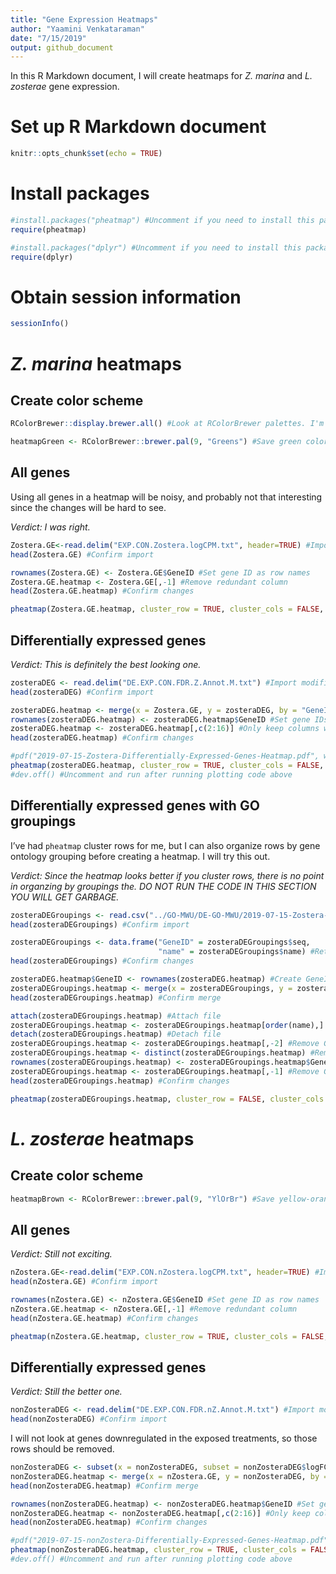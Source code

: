 ```yaml
---
title: "Gene Expression Heatmaps"
author: "Yaamini Venkataraman"
date: "7/15/2019"
output: github_document
---
```


In this R Markdown document, I will create heatmaps for *Z. marina* and *L. zosterae* gene expression.

# Set up R Markdown document

```r
knitr::opts_chunk$set(echo = TRUE)
```

# Install packages

```r
#install.packages("pheatmap") #Uncomment if you need to install this package
require(pheatmap)
```

```r
#install.packages("dplyr") #Uncomment if you need to install this package
require(dplyr)
```

# Obtain session information

```r
sessionInfo()
```

# *Z. marina* heatmaps

## Create color scheme

```r
RColorBrewer::display.brewer.all() #Look at RColorBrewer palettes. I'm looking for something that will still make sense for someone with red-green confusion.
```

```r
heatmapGreen <- RColorBrewer::brewer.pal(9, "Greens") #Save green color palette from RColorBrewer
```

## All genes

Using all genes in a heatmap will be noisy, and probably not that interesting since the changes will be hard to see.

*Verdict: I was right.*

```r
Zostera.GE<-read.delim("EXP.CON.Zostera.logCPM.txt", header=TRUE) #Import logCPM file
head(Zostera.GE) #Confirm import
```

```r
rownames(Zostera.GE) <- Zostera.GE$GeneID #Set gene ID as row names
Zostera.GE.heatmap <- Zostera.GE[,-1] #Remove redundant column
head(Zostera.GE.heatmap) #Confirm changes
```

```r
pheatmap(Zostera.GE.heatmap, cluster_row = TRUE, cluster_cols = FALSE, clustering_distance_rows = "euclidean", clustering_method = "average", show_rownames = FALSE, show_colnames = TRUE, treeheight_col = 80, legend = TRUE, color = heatmapGreen, fontsize_col = 20, fontsize_row = 12) #Create heatmap. Cluster rows, but not columns, Use euclidean distances and average method for clustering. Do not show rownames but show column names. Adjust tree height, add a legend, and specify colors and font sizes.
```

## Differentially expressed genes

*Verdict: This is definitely the best looking one.*

```r
zosteraDEG <- read.delim("DE.EXP.CON.FDR.Z.Annot.M.txt") #Import modified file for DEG
head(zosteraDEG) #Confirm import
```

```r
zosteraDEG.heatmap <- merge(x = Zostera.GE, y = zosteraDEG, by = "GeneID") #Merge files by GeneID
rownames(zosteraDEG.heatmap) <- zosteraDEG.heatmap$GeneID #Set gene IDs as rownames
zosteraDEG.heatmap <- zosteraDEG.heatmap[,c(2:16)] #Only keep columns with logCPM for each sample
head(zosteraDEG.heatmap) #Confirm changes
```

```r
#pdf("2019-07-15-Zostera-Differentially-Expressed-Genes-Heatmap.pdf", width = 11, height = 8.5) #Uncomment and run if you want to save the plot
pheatmap(zosteraDEG.heatmap, cluster_row = TRUE, cluster_cols = FALSE, clustering_distance_rows = "euclidean", clustering_method = "average", show_rownames = FALSE, show_colnames = TRUE, treeheight_col = 80, legend = TRUE, color = heatmapGreen, fontsize_col = 20, fontsize_row = 12) #Create heatmap. Cluster rows, but not columns, Use euclidean distances and average method for clustering. Do not show rownames but show column names. Adjust tree height, add a legend, and specify colors and font sizes.
#dev.off() #Uncomment and run after running plotting code above
```

## Differentially expressed genes with GO groupings

I've had `pheatmap` cluster rows for me, but I can also organize rows by gene ontology grouping before creating a heatmap. I will try this out.

*Verdict: Since the heatmap looks better if you cluster rows, there is no point in organzing by groupings the. DO NOT RUN THE CODE IN THIS SECTION YOU WILL GET GARBAGE.*

```r
zosteraDEGroupings <- read.csv("../GO-MWU/DE-GO-MWU/2019-07-15-Zostera-DEG-GoGroupings.csv", header = TRUE) #Import file with DEG and GO groupings
head(zosteraDEGroupings) #Confirm import
```

```r
zosteraDEGroupings <- data.frame("GeneID" = zosteraDEGroupings$seq,
                                 "name" = zosteraDEGroupings$name) #Retain GeneID and name of GO grouping. Rename seq to GeneID to match previous naming conventions
head(zosteraDEGroupings) #Confirm changes
```

```r
zosteraDEG.heatmap$GeneID <- rownames(zosteraDEG.heatmap) #Create GeneID column
zosteraDEGroupings.heatmap <- merge(x = zosteraDEGroupings, y = zosteraDEG.heatmap, by = "GeneID") #Merge files by gene ID
head(zosteraDEGroupings.heatmap) #Confirm merge
```

```r
attach(zosteraDEGroupings.heatmap) #Attach file
zosteraDEGroupings.heatmap <- zosteraDEGroupings.heatmap[order(name),] #Order by GO grouping
detach(zosteraDEGroupings.heatmap) #Detach file
zosteraDEGroupings.heatmap <- zosteraDEGroupings.heatmap[,-2] #Remove GO grouping column
zosteraDEGroupings.heatmap <- distinct(zosteraDEGroupings.heatmap) #Remove duplicate rows
rownames(zosteraDEGroupings.heatmap) <- zosteraDEGroupings.heatmap$GeneID #Set Gene ID as row names
zosteraDEGroupings.heatmap <- zosteraDEGroupings.heatmap[,-1] #Remove GeneID column
head(zosteraDEGroupings.heatmap) #Confirm changes
```

```r
pheatmap(zosteraDEGroupings.heatmap, cluster_row = FALSE, cluster_cols = FALSE, clustering_distance_rows = "euclidean", clustering_method = "average", show_rownames = FALSE, show_colnames = TRUE, treeheight_col = 80, legend = TRUE, color = heatmapGreen, fontsize_col = 20, fontsize_row = 12) #Create hatmap. Don't cluster rows, or columns. Use euclidean distances and average method for clustering. Do not show rownames but show column names. Adjust tree height, add a legend, and specify colors and font sizes. This looks like garbage.
```

# *L. zosterae* heatmaps

## Create color scheme

```r
heatmapBrown <- RColorBrewer::brewer.pal(9, "YlOrBr") #Save yellow-orange-brown color palette from RColorBrewer
```

## All genes

*Verdict: Still not exciting.*

```r
nZostera.GE<-read.delim("EXP.CON.nZostera.logCPM.txt", header=TRUE) #Import logCPM file
head(nZostera.GE) #Confirm import
```

```r
rownames(nZostera.GE) <- nZostera.GE$GeneID #Set gene ID as row names
nZostera.GE.heatmap <- nZostera.GE[,-1] #Remove redundant column
head(nZostera.GE.heatmap) #Confirm changes
```

```r
pheatmap(nZostera.GE.heatmap, cluster_row = TRUE, cluster_cols = FALSE, clustering_distance_rows = "euclidean", clustering_method = "average", show_rownames = FALSE, show_colnames = TRUE, treeheight_col = 80, legend = TRUE, color = heatmapBrown, fontsize_col = 20, fontsize_row = 12) #Create heatmap. Cluster rows, but not columns, Use euclidean distances and average method for clustering. Do not show rownames but show column names. Adjust tree height, add a legend, and specify colors and font sizes.
```

## Differentially expressed genes

*Verdict: Still the better one.*

```r
nonZosteraDEG <- read.delim("DE.EXP.CON.FDR.nZ.Annot.M.txt") #Import modified file for DEG
head(nonZosteraDEG) #Confirm import
```

I will not look at genes downregulated in the exposed treatments, so those rows should be removed.

```r
nonZosteraDEG <- subset(x = nonZosteraDEG, subset = nonZosteraDEG$logFC > 0) #Retain upregulated genes
nonZosteraDEG.heatmap <- merge(x = nZostera.GE, y = nonZosteraDEG, by = "GeneID") #Merge files by GeneID
head(nonZosteraDEG.heatmap) #Confirm merge
```

```r
rownames(nonZosteraDEG.heatmap) <- nonZosteraDEG.heatmap$GeneID #Set gene IDs as rownames
nonZosteraDEG.heatmap <- nonZosteraDEG.heatmap[,c(2:16)] #Only keep columns with logCPM for each sample
head(nonZosteraDEG.heatmap) #Confirm changes
```

```r
#pdf("2019-07-15-nonZostera-Differentially-Expressed-Genes-Heatmap.pdf", width = 11, height = 8.5) #Uncomment and run if you want to save the plot
pheatmap(nonZosteraDEG.heatmap, cluster_row = TRUE, cluster_cols = FALSE, clustering_distance_rows = "euclidean", clustering_method = "average", show_rownames = FALSE, show_colnames = TRUE, treeheight_col = 80, legend = TRUE, color = heatmapBrown, fontsize_col = 20, fontsize_row = 12) #Create heatmap. Cluster rows, but not columns, Use euclidean distances and average method for clustering. Do not show rownames but show column names. Adjust tree height, add a legend, and specify colors and font sizes.
#dev.off() #Uncomment and run after running plotting code above
```


